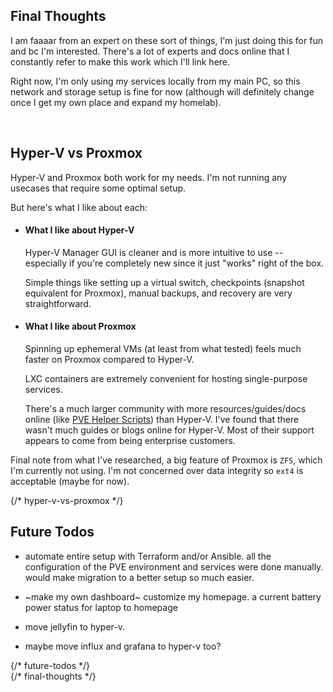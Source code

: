 <section id="final-thoughts" class="scroll-anchor-offset">

# Final Thoughts

I am faaaar from an expert on these sort of things, I'm just doing this for fun and bc I'm
interested.
There's a lot of experts and docs online that I constantly refer to make this work which I'll link
here.

Right now, I'm only using my services locally from my main PC, so this network and storage setup is
fine for now (although will definitely change once I get my own place and expand my homelab).

<br />

<section id="hyper-v-vs-proxmox" class="scroll-anchor-offset">

## Hyper-V vs Proxmox

Hyper-V and Proxmox both work for my needs.
I'm not running any usecases that require some optimal setup.

But here's what I like about each:

- #### What I like about Hyper-V

  Hyper-V Manager GUI is cleaner and is more intuitive to use -- especially if you're completely
  new since it just "works" right of the box.

  Simple things like setting up a virtual switch, checkpoints (snapshot equivalent for Proxmox),
  manual backups, and recovery are very straightforward.

- #### What I like about Proxmox

  Spinning up ephemeral VMs (at least from what tested) feels much faster on Proxmox compared to
  Hyper-V.

  LXC containers are extremely convenient for hosting single-purpose services.

  There's a much larger community with more resources/guides/docs online (like
  [PVE Helper Scripts](https://community-scripts.github.io/ProxmoxVE)) than Hyper-V.
  I've found that there wasn't much guides or blogs online for Hyper-V. Most of their support
  appears to come from being enterprise customers.

Final note from what I've researched, a big feature of Proxmox is `ZFS`, which I'm currently not
using.
I'm not concerned over data integrity so `ext4` is acceptable (maybe for now).

</section> {/* hyper-v-vs-proxmox */}

<br />

<section id="future-todos" class="scroll-anchor-offset">

## Future Todos

- automate entire setup with Terraform and/or Ansible.
  all the configuration of the PVE environment and services were done manually.
  would make migration to a better setup so much easier.

- ~make my own dashboard~ customize my homepage.
  a current battery power status for laptop to homepage

- move jellyfin to hyper-v.

- maybe move influx and grafana to hyper-v too?

</section> {/* future-todos */}

</section> {/* final-thoughts */}

